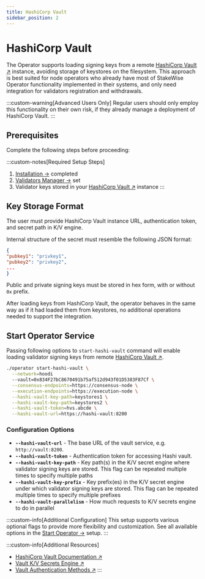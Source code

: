 ```yaml
---
title: HashiCorp Vault
sidebar_position: 2
---
```



# HashiCorp Vault

The Operator supports loading signing keys from a remote [HashiCorp Vault ↗](https://developer.hashicorp.com/vault/docs) instance, avoiding storage of keystores on the filesystem. This approach is best suited for node operators who already have most of StakeWise Operator functionality implemented in their systems, and only need integration for validators registration and withdrawals.

:::custom-warning[Advanced Users Only]
  Regular users should only employ this functionality on their own risk, if they already manage a deployment of HashiCorp Vault.
:::

## Prerequisites

Complete the following steps before proceeding:

:::custom-notes[Required Setup Steps]
  1. [Installation →](../installation) completed
  2. [Validators Manager →](../validators-manager) set
  3. Validator keys stored in your [HashiCorp Vault ↗](https://developer.hashicorp.com/vault/docs) instance
:::

## Key Storage Format

The user must provide HashiCorp Vault instance URL, authentication token, and secret path in K/V engine.

Internal structure of the secret must resemble the following JSON format:
  ```json
{
  "pubkey1": "privkey1",
  "pubkey2": "privkey2",
  ...
}
```

Public and private signing keys must be stored in hex form, with or without `0x` prefix.

After loading keys from HashiCorp Vault, the operator behaves in the same way as if it had loaded them from keystores, no additional operations needed to support the integration.

## Start Operator Service

Passing following options to `start-hashi-vault` command will enable loading validator signing keys from remote [HashiCorp Vault ↗](https://developer.hashicorp.com/vault/docs).

```bash
./operator start-hashi-vault \
  --network=hoodi
  --vault=0x834F27bC8670491b75af512d943f01D5383F87Cf \
  --consensus-endpoints=https://consensus-node \
  --execution-endpoints=https://execution-node \
  --hashi-vault-key-path=keystores1 \
  --hashi-vault-key-path=keystores2 \
  --hashi-vault-token=hvs.abcde \
  --hashi-vault-url=https://hashi-vault:8200
```

### Configuration Options

  - **`--hashi-vault-url`** - The base URL of the vault service, e.g. `http://vault:8200`.
  - **`--hashi-vault-token`** - Authentication token for accessing Hashi vault.
  - **`--hashi-vault-key-path`** - Key path(s) in the K/V secret engine where validator signing keys are stored. This flag can be repeated multiple times to specify multiple paths
  - **`--hashi-vault-key-prefix`** - Key prefix(es) in the K/V secret engine under which validator signing keys are stored. This flag can be repeated multiple times to specify multiple prefixes
  - **`--hashi-vault-parallelism`** - How much requests to K/V secrets engine to do in parallel

:::custom-info[Additional Configuration]
This setup supports various optional flags to provide more flexibility and customization. See all available options in the [Start Operator →](../start-operator#optional-flags) setup.
:::

:::custom-info[Additional Resources]
  - [HashiCorp Vault Documentation ↗](https://developer.hashicorp.com/vault/docs)
  - [Vault K/V Secrets Engine ↗](https://developer.hashicorp.com/vault/docs/secrets/kv)
  - [Vault Authentication Methods ↗](https://developer.hashicorp.com/vault/docs/auth)
:::
